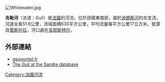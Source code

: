 [[Image:Whitewater.jpg|right]]
{{coord|44|40|01|N|06|36|05|E|display=title}}

'''吉勒河'''（法语：Guil）是[[法國|法國]]的河流，位於該國東南部，屬於[[迪朗斯河|迪朗斯河]]的左支流，河道全長51.6公里，流域面積630平方公里，平均流量每平方公里17立方米，發源自[[里斯托拉_(上阿爾卑斯省)|里斯托拉]]，河口處在[[吉耶斯特尔|吉耶斯特尔]]。

==外部連結==
{{commonscat|Guil River}}
*[http://www.geoportail.fr geoportail.fr]{{Wayback|url=http://www.geoportail.fr/ |date=20101215171356 }}
*[http://sandre.eaufrance.fr/app/chainage/courdo/htm/X02-0400.php?cg=X02-0400 The Guil at the Sandre database]

{{France-geo-stub}}
[[Category:法國河流|Category:法國河流]]
